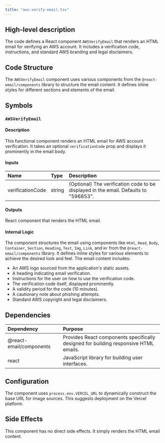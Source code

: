 ```yaml
---
title: "aws-verify-email.tsx"
---
```


## High-level description
The code defines a React component `AWSVerifyEmail` that renders an HTML email for verifying an AWS account. It includes a verification code, instructions, and standard AWS branding and legal disclaimers.

## Code Structure
The `AWSVerifyEmail` component uses various components from the `@react-email/components` library to structure the email content. It defines inline styles for different sections and elements of the email.

## Symbols
### `AWSVerifyEmail`
#### Description
This functional component renders an HTML email for AWS account verification. It takes an optional `verificationCode` prop and displays it prominently in the email body.

#### Inputs
| Name | Type | Description |
|:-----|:-----|:------------|
| verificationCode | string | (Optional) The verification code to be displayed in the email. Defaults to "596853". |

#### Outputs
React component that renders the HTML email.

#### Internal Logic
The component structures the email using components like `Html`, `Head`, `Body`, `Container`, `Section`, `Heading`, `Text`, `Img`, `Link`, and `Hr` from the `@react-email/components` library. It defines inline styles for various elements to achieve the desired look and feel. The email content includes:

- An AWS logo sourced from the application's static assets.
- A heading indicating email verification.
- Instructions for the user on how to use the verification code.
- The verification code itself, displayed prominently.
- A validity period for the code (10 minutes).
- A cautionary note about phishing attempts.
- Standard AWS copyright and legal disclaimers.

## Dependencies
| Dependency | Purpose |
|:-----------|:--------|
| @react-email/components | Provides React components specifically designed for building responsive HTML emails. |
| react | JavaScript library for building user interfaces. |

## Configuration
The component uses `process.env.VERCEL_URL` to dynamically construct the base URL for image sources. This suggests deployment on the Vercel platform.

## Side Effects
This component has no direct side effects. It simply renders the HTML email content.

